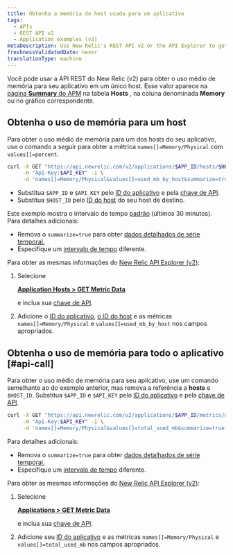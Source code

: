 ```yaml
---
title: Obtenha a memória do host usada para um aplicativo
tags:
  - APIs
  - REST API v2
  - Application examples (v2)
metaDescription: Use New Relic's REST API v2 or the API Explorer to get average CPU usage per by host.
freshnessValidatedDate: never
translationType: machine
---
```


Você pode usar a API REST do New Relic (v2) para obter o uso médio de memória para seu aplicativo em um único host. Esse valor aparece na [página <DNT>**Summary**</DNT> do APM](/docs/apm/applications-menu/monitoring/apm-overview-page) na tabela <DNT>**Hosts**</DNT> , na coluna denominada <DNT>**Memory**</DNT> ou no gráfico correspondente.

## Obtenha o uso de memória para um host

Para obter o uso médio de memória para um dos hosts do seu aplicativo, use o comando a seguir para obter a métrica `names[]=Memory/Physical` com `values[]=percent`.

```bash
curl -X GET "https://api.newrelic.com/v2/applications/$APP_ID/hosts/$HOST_ID/metrics/data.json" \
     -H "Api-Key:$API_KEY" -i \
     -d 'names[]=Memory/Physical&values[]=used_mb_by_host&summarize=true'
```

* Substitua `$APP_ID` e `$API_KEY` pelo [ID do aplicativo](/docs/apm/apis/requirements/identification-code) e pela [chave de API](/docs/apis/rest-api-v2/getting-started/introduction-new-relic-rest-api-v2#api_key).
* Substitua `$HOST_ID` pelo [ID do host](/docs/apis/rest-api-v2/requirements/listing-host-instance-application-server-ids#locating_host_id) do seu host de destino.

Este exemplo mostra o intervalo de tempo [padrão](/docs/apis/rest-api-v2/requirements/specifying-time-range-v2) (últimos 30 minutos). Para detalhes adicionais:

* Remova o `summarize=true` para obter [dados detalhados de série temporal.](/docs/apis/rest-api-v2/requirements/calculating-average-metric-values-summarize)
* Especifique um [intervalo de tempo](/docs/apis/rest-api-v2/requirements/specifying-time-range-v2) diferente.

Para obter as mesmas informações do [New Relic API Explorer (v2)](https://rpm.newrelic.com/api/explore):

1. Selecione

   <DNT>[**Application Hosts > GET Metric Data**](https://rpm.newrelic.com/api/explore/application_hosts/data)</DNT>

   e inclua sua [chave de API](/docs/apis/rest-api-v2/getting-started/introduction-new-relic-rest-api-v2#api_key).

2. Adicione o [ID do aplicativo](/docs/apm/apis/requirements/identification-code), [o ID do host](/docs/apis/rest-api-v2/requirements/listing-host-instance-application-server-ids#locating_host_id) e as métricas `names[]=Memory/Physical` e `values[]=used_mb_by_host` nos campos apropriados.

## Obtenha o uso de memória para todo o aplicativo [#api-call]

Para obter o uso médio de memória para seu aplicativo, use um comando semelhante ao do exemplo anterior, mas remova a referência a <DNT>**hosts**</DNT> e `$HOST_ID`. Substitua `$APP_ID` e `$API_KEY` pelo [ID do aplicativo](/docs/apm/apis/requirements/identification-code) e pela [chave de API](/docs/apis/rest-api-v2/getting-started/introduction-new-relic-rest-api-v2#api_key).

```bash
curl -X GET "https://api.newrelic.com/v2/applications/$APP_ID/metrics/data.json" \
     -H "Api-Key:$API_KEY" -i \
     -d 'names[]=Memory/Physical&values[]=total_used_mb&summarize=true'
```

Para detalhes adicionais:

* Remova o `summarize=true` para obter [dados detalhados de série temporal.](/docs/apis/rest-api-v2/requirements/calculating-average-metric-values-summarize)
* Especifique um [intervalo de tempo](/docs/apis/rest-api-v2/requirements/specifying-time-range-v2) diferente.

Para obter as mesmas informações do [New Relic API Explorer (v2)](https://rpm.newrelic.com/api/explore):

1. Selecione

   <DNT>[**Applications > GET Metric Data**](https://rpm.newrelic.com/api/explore/applications/data)</DNT>

   e inclua sua [chave de API](/docs/apis/rest-api-v2/getting-started/introduction-new-relic-rest-api-v2#api_key).

2. Adicione seu [ID do aplicativo](/docs/apm/apis/requirements/identification-code) e as métricas `names[]=Memory/Physical` e `values[]=total_used_mb` nos campos apropriados.